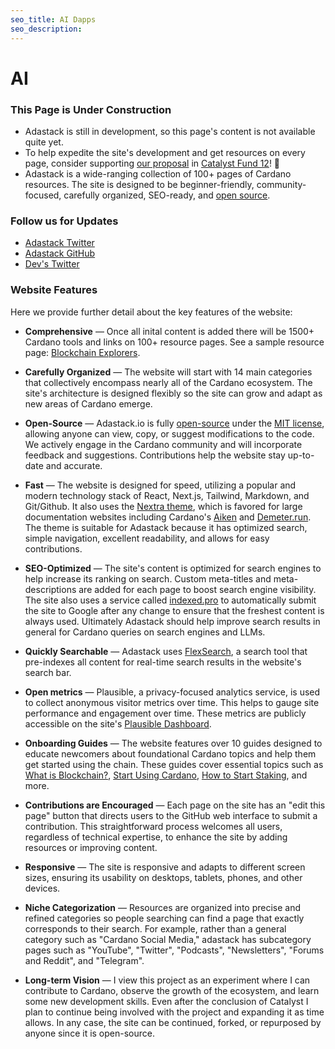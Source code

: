 ```yaml
---
seo_title: AI Dapps
seo_description:
---
```


# AI

### This Page is Under Construction

- Adastack is still in development, so this page's content is not available quite yet.
- To help expedite the site's development and get resources on every page, consider supporting <a
              href="https://cardano.ideascale.com/c/idea/119612"
              target="_blank">our proposal</a> in <a href="https://projectcatalyst.io/funds/12" target="_blank">Catalyst Fund 12</a>! 🙏
- Adastack is a wide-ranging collection of 100+ pages of Cardano resources. The site is designed to be beginner-friendly, community-focused, carefully organized, SEO-ready, and <a href="https://github.com/adastackio/adastack.io" target="_blank">open source</a>.

### Follow us for Updates

- [Adastack Twitter](https://twitter.com/adastackio)
- [Adastack GitHub](https://github.com/adastackio/adastack.io)
- [Dev's Twitter](https://twitter.com/tuckertriggs)

### Website Features

Here we provide further detail about the key features of the website:

- **Comprehensive** — Once all inital content is added there will be 1500+ Cardano tools and links on 100+ resource pages. See a sample resource page: [Blockchain Explorers](https://www.adastack.io/on_chain/blockchain_explorers).

- **Carefully Organized** — The website will start with 14 main categories that collectively encompass nearly all of the Cardano ecosystem. The site's architecture is designed flexibly so the site can grow and adapt as new areas of Cardano emerge.

- **Open-Source** — Adastack.io is fully [open-source](https://github.com/adastackio/adastack.io) under the [MIT license](https://github.com/adastackio/adastack.io/blob/main/LICENSE), allowing anyone can view, copy, or suggest modifications to the code. We actively engage in the Cardano community and will incorporate feedback and suggestions. Contributions help the website stay up-to-date and accurate.

- **Fast** — The website is designed for speed, utilizing a popular and modern technology stack of React, Next.js, Tailwind, Markdown, and Git/Github. It also uses the [Nextra theme](https://nextra.site/), which is favored for large documentation websites including Cardano's [Aiken](https://aiken-lang.org/fundamentals/getting-started) and [Demeter.run](https://docs.demeter.run/). The theme is suitable for Adastack because it has optimized search, simple navigation, excellent readability, and allows for easy contributions.

- **SEO-Optimized** — The site's content is optimized for search engines to help increase its ranking on search. Custom meta-titles and meta-descriptions are added for each page to boost search engine visibility. The site also uses a service called [indexed.pro](https://indexed.pro/) to automatically submit the site to Google after any change to ensure that the freshest content is always used. Ultimately Adastack should help improve search results in general for Cardano queries on search engines and LLMs.

- **Quickly Searchable** — Adastack uses [FlexSearch](https://github.com/nextapps-de/flexsearch), a search tool that pre-indexes all content for real-time search results in the website's search bar.

- **Open metrics** — Plausible, a privacy-focused analytics service, is used to collect anonymous visitor metrics over time. This helps to gauge site performance and engagement over time. These metrics are publicly accessible on the site's [Plausible Dashboard](https://plausible.io/adastack.io).

- **Onboarding Guides** — The website features over 10 guides designed to educate newcomers about foundational Cardano topics and help them get started using the chain. These guides cover essential topics such as [What is Blockchain?](https://www.adastack.io/intro_to_cardano/what_is_blockchain), [Start Using Cardano](https://www.adastack.io/intro_to_cardano/start_using_cardano), [How to Start Staking](https://www.adastack.io/staking/how_to_start_staking), and more.

- **Contributions are Encouraged** — Each page on the site has an "edit this page" button that directs users to the GitHub web interface to submit a contribution. This straightforward process welcomes all users, regardless of technical expertise, to enhance the site by adding resources or improving content.

- **Responsive** — The site is responsive and adapts to different screen sizes, ensuring its usability on desktops, tablets, phones, and other devices.

- **Niche Categorization** — Resources are organized into precise and refined categories so people searching can find a page that exactly corresponds to their search. For example, rather than a general category such as "Cardano Social Media," adastack has subcategory pages such as "YouTube", "Twitter", "Podcasts", "Newsletters", "Forums and Reddit", and "Telegram".

- **Long-term Vision** — I view this project as an experiment where I can contribute to Cardano, observe the growth of the ecosystem, and learn some new development skills. Even after the conclusion of Catalyst I plan to continue being involved with the project and expanding it as time allows. In any case, the site can be continued, forked, or repurposed by anyone since it is open-source.
